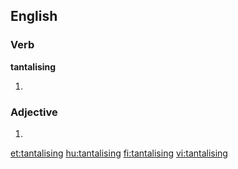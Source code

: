 ==English==

===Verb===
'''tantalising'''

# {{alternative spelling of|[[tantalizing]]}}

===Adjective===
{{en-adj}}

# {{alternative spelling of|[[tantalizing]]}}

[[et:tantalising]]
[[hu:tantalising]]
[[fi:tantalising]]
[[vi:tantalising]]